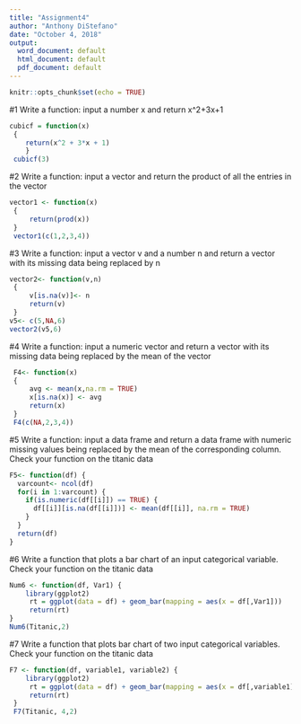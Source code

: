 ```yaml
---
title: "Assignment4"
author: "Anthony DiStefano"
date: "October 4, 2018"
output:
  word_document: default
  html_document: default
  pdf_document: default
---
```


```r
knitr::opts_chunk$set(echo = TRUE)
```




#1 Write a function: input a number x and return x^2+3x+1
```r
cubicf = function(x)
 {
    return(x^2 + 3*x + 1) 
    }
 cubicf(3)
```


#2	Write a function: input a vector and return the product of all the entries in the vector
```r
vector1 <- function(x)
 {
     return(prod(x))
 }
 vector1(c(1,2,3,4))

```

#3 Write a function: input a vector v and a number n and return a vector with its missing data being replaced by n
```r
vector2<- function(v,n)
 {
     v[is.na(v)]<- n
     return(v)
 }
v5<- c(5,NA,6)
vector2(v5,6)
```

#4	Write a function: input a numeric vector and return a vector with its missing data being replaced by the mean of the vector
```r
 F4<- function(x)
 {
     avg <- mean(x,na.rm = TRUE)
     x[is.na(x)] <- avg
     return(x)
 }
 F4(c(NA,2,3,4))
```

#5 Write a function: input a data frame and return a data frame with numeric missing values being replaced by the mean of the corresponding column.  Check your function on the titanic data
```r
F5<- function(df) {
  varcount<- ncol(df)
  for(i in 1:varcount) {
    if(is.numeric(df[[i]]) == TRUE) {
      df[[i]][is.na(df[[i]])] <- mean(df[[i]], na.rm = TRUE)
    }
  }
  return(df)
}

```


#6	Write a function that plots a bar chart of an input categorical variable.  Check your function on the titanic data
```r
Num6 <- function(df, Var1) {
    library(ggplot2)
     rt = ggplot(data = df) + geom_bar(mapping = aes(x = df[,Var1]))
     return(rt)
}
Num6(Titanic,2)
```

#7	Write a function that plots bar chart of two input categorical variables.  Check your function on the titanic data
```r
F7 <- function(df, variable1, variable2) {
    library(ggplot2)
     rt = ggplot(data = df) + geom_bar(mapping = aes(x = df[,variable1], fill = df[,variable2]), position = "dodge")
     return(rt)
 }
 F7(Titanic, 4,2)
```
